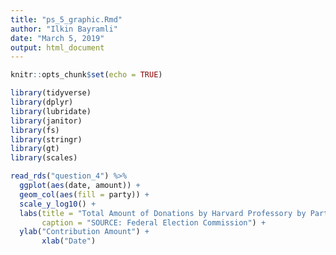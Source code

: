 ---
title: "ps_5_graphic.Rmd"
author: "Ilkin Bayramli"
date: "March 5, 2019"
output: html_document
---

```{r setup, include=FALSE}
knitr::opts_chunk$set(echo = TRUE)
```

```{r echo=FALSE, error=FALSE, message=FALSE, warning=FALSE, cache=TRUE}

library(tidyverse)
library(dplyr)
library(lubridate)
library(janitor)
library(fs)
library(stringr)
library(gt)
library(scales)

read_rds("question_4") %>%
  ggplot(aes(date, amount)) +
  geom_col(aes(fill = party)) +
  scale_y_log10() +
  labs(title = "Total Amount of Donations by Harvard Professory by Parties", 
       caption = "SOURCE: Federal Election Commission") +
  ylab("Contribution Amount") +
       xlab("Date")


```


